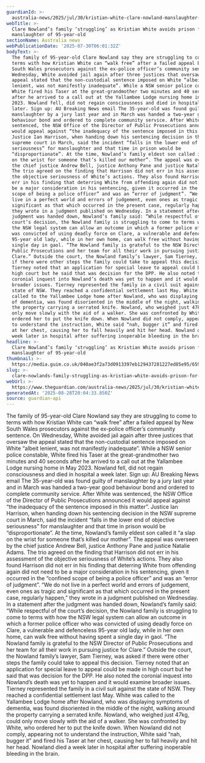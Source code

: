 ```yaml
---
guardianId: >-
  australia-news/2025/jul/30/kristian-white-clare-nowland-manslaughter-sentence-appeal-ntwnfb
webTitle: >-
  Clare Nowland’s family ‘struggling’ as Kristian White avoids prison for
  manslaughter of 95-year-old
sectionName: Australia news
webPublicationDate: '2025-07-30T06:01:32Z'
bodyText: >-
  The family of 95-year-old Clare Nowland say they are struggling to come to
  terms with how Kristian White can “walk free” after a failed appeal by New
  South Wales prosecutors against the ex-police officer’s community sentence. On
  Wednesday, White avoided jail again after three justices that oversaw the
  appeal stated that the non-custodial sentence imposed on White “albeit
  lenient, was not manifestly inadequate”. While a NSW senior police constable,
  White fired his Taser at the great-grandmother two minutes and 40 seconds
  after he arrived to a call out at the Yallambee Lodge nursing home in May
  2023. Nowland fell, did not regain consciousness and died in hospital a week
  later. Sign up: AU Breaking News email The 35-year-old was found guilty of
  manslaughter by a jury last year and in March was handed a two-year good
  behaviour bond and ordered to complete community service. After White was
  sentenced, the NSW Office of the Director of Public Prosecutions announced it
  would appeal against “the inadequacy of the sentence imposed in this matter”.
  Justice Ian Harrison, when handing down his sentencing decision in the NSW
  supreme court in March, said the incident “falls in the lower end of objective
  seriousness” for manslaughter and that time in prison would be
  “disproportionate”. At the time, Nowland’s family eldest son called it “a slap
  on the wrist for someone that’s killed our mother”. The appeal was overseen by
  the chief justice Andrew Bell, justice Anthony Pane and justice Natalie Adams.
  The trio agreed on the finding that Harrison did not err in his assessment of
  the objective seriousness of White’s actions. They also found Harrison did not
  err in his finding that deterring White from offending again did not need to
  be a major consideration in his sentencing, given it occurred in the “confined
  scope of being a police officer” and was an “error of judgment”. “We do not
  live in a perfect world and errors of judgement, even ones as tragic and
  significant as that which occurred in the present case, regularly happen,”
  they wrote in a judgment published on Wednesday. In a statement after the
  judgment was handed down, Nowland’s family said: “While respectful of the
  court’s decision, the Nowland family is struggling to come to terms with how
  the NSW legal system can allow an outcome in which a former police officer who
  was convicted of using deadly force on Clare, a vulnerable and defenceless
  95-year old lady, while in her own home, can walk free without having spent a
  single day in gaol. “The Nowland family is grateful to the NSW Director of
  Public Prosecutions and her team for all their work in pursuing justice for
  Clare.” Outside the court, the Nowland family’s lawyer, Sam Tierney, was asked
  if there were other steps the family could take to appeal this decision.
  Tierney noted that an application for special leave to appeal could be made in
  high court but he said that was decision for the DPP. He also noted the
  coronial inquest into Nowland’s death was yet to happen and it would examine
  broader issues. Tierney represented the family in a civil suit against the
  state of NSW. They reached a confidential settlement last May. White was
  called to the Yallambee Lodge home after Nowland, who was displaying symptoms
  of dementia, was found disoriented in the middle of the night, walking around
  the property carrying a serrated knife. Nowland, who weighed just 47kg, could
  only move slowly with the aid of a walker. She was confronted by White, who
  ordered her to put the knife down. When Nowland did not comply, appearing not
  to understand the instruction, White said “nah, bugger it” and fired his Taser
  at her chest, causing her to fall heavily and hit her head. Nowland died a
  week later in hospital after suffering inoperable bleeding in the brain.
headline: >-
  Clare Nowland’s family ‘struggling’ as Kristian White avoids prison for
  manslaughter of 95-year-old
thumbnail: >-
  https://media.guim.co.uk/040ae3f2a73d0913397eb129437281227ed85e95/659_15_2672_2139/500.jpg
slug: >-
  clare-nowlands-family-struggling-as-kristian-white-avoids-prison-for-manslaughter-of-95-year-old
webUrl: >-
  https://www.theguardian.com/australia-news/2025/jul/30/kristian-white-clare-nowland-manslaughter-sentence-appeal-ntwnfb
generatedAt: '2025-08-28T20:04:33.850Z'
source: guardian-api
---
```

The family of 95-year-old Clare Nowland say they are struggling to come to terms with how Kristian White can “walk free” after a failed appeal by New South Wales prosecutors against the ex-police officer’s community sentence. On Wednesday, White avoided jail again after three justices that oversaw the appeal stated that the non-custodial sentence imposed on White “albeit lenient, was not manifestly inadequate”. While a NSW senior police constable, White fired his Taser at the great-grandmother two minutes and 40 seconds after he arrived to a call out at the Yallambee Lodge nursing home in May 2023. Nowland fell, did not regain consciousness and died in hospital a week later. Sign up: AU Breaking News email The 35-year-old was found guilty of manslaughter by a jury last year and in March was handed a two-year good behaviour bond and ordered to complete community service. After White was sentenced, the NSW Office of the Director of Public Prosecutions announced it would appeal against “the inadequacy of the sentence imposed in this matter”. Justice Ian Harrison, when handing down his sentencing decision in the NSW supreme court in March, said the incident “falls in the lower end of objective seriousness” for manslaughter and that time in prison would be “disproportionate”. At the time, Nowland’s family eldest son called it “a slap on the wrist for someone that’s killed our mother”. The appeal was overseen by the chief justice Andrew Bell, justice Anthony Pane and justice Natalie Adams. The trio agreed on the finding that Harrison did not err in his assessment of the objective seriousness of White’s actions. They also found Harrison did not err in his finding that deterring White from offending again did not need to be a major consideration in his sentencing, given it occurred in the “confined scope of being a police officer” and was an “error of judgment”. “We do not live in a perfect world and errors of judgement, even ones as tragic and significant as that which occurred in the present case, regularly happen,” they wrote in a judgment published on Wednesday. In a statement after the judgment was handed down, Nowland’s family said: “While respectful of the court’s decision, the Nowland family is struggling to come to terms with how the NSW legal system can allow an outcome in which a former police officer who was convicted of using deadly force on Clare, a vulnerable and defenceless 95-year old lady, while in her own home, can walk free without having spent a single day in gaol. “The Nowland family is grateful to the NSW Director of Public Prosecutions and her team for all their work in pursuing justice for Clare.” Outside the court, the Nowland family’s lawyer, Sam Tierney, was asked if there were other steps the family could take to appeal this decision. Tierney noted that an application for special leave to appeal could be made in high court but he said that was decision for the DPP. He also noted the coronial inquest into Nowland’s death was yet to happen and it would examine broader issues. Tierney represented the family in a civil suit against the state of NSW. They reached a confidential settlement last May. White was called to the Yallambee Lodge home after Nowland, who was displaying symptoms of dementia, was found disoriented in the middle of the night, walking around the property carrying a serrated knife. Nowland, who weighed just 47kg, could only move slowly with the aid of a walker. She was confronted by White, who ordered her to put the knife down. When Nowland did not comply, appearing not to understand the instruction, White said “nah, bugger it” and fired his Taser at her chest, causing her to fall heavily and hit her head. Nowland died a week later in hospital after suffering inoperable bleeding in the brain.
